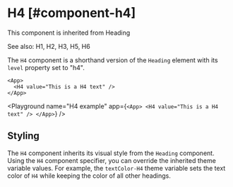 
# H4 [#component-h4]

This component is inherited from <SmartLink href="/components/Heading">Heading</SmartLink>

See also: <SmartLink href="/components/H1">H1</SmartLink>, <SmartLink href="/components/H2">H2</SmartLink>, <SmartLink href="/components/H3">H3</SmartLink>, <SmartLink href="/components/H5">H5</SmartLink>, <SmartLink href="/components/H6">H6</SmartLink>

The `H4` component is a shorthand version of the `Heading` element with its `level` property set to "h4".

```ueml copy
<App>
  <H4 value="This is a H4 text" />
</App>
```

<Playground
  name="H4 example"
  app={`
  <App>
    <H4 value="This is a H4 text" />
  </App>
  `}
/>

## Styling

The `H4` component inherits its visual style from the `Heading` component.
Using the `H4` component specifier, you can override the inherited theme variable values.
For example, the `textColor-H4` theme variable sets the text color of `H4` while keeping the color of all other headings.


